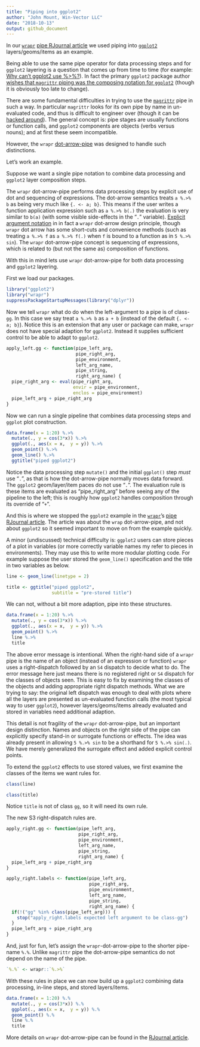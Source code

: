 ```yaml
---
title: "Piping into ggplot2"
author: "John Mount, Win-Vector LLC"
date: "2018-10-13"
output: github_document
---
```


In our [`wrapr`](https://winvector.github.io/wrapr/) [pipe RJournal article](https://journal.r-project.org/archive/2018/RJ-2018-042/index.html) we used piping into [`ggplot2`]( https://CRAN.R-project.org/package=ggplot2)
layers/geoms/items as an example. 

Being able to use the same pipe operator for data processing steps and for `ggplot2` layering is a question that comes up from time to time (for example:  [Why can’t ggplot2 use %>%?](https://community.rstudio.com/t/why-cant-ggplot2-use/4372)).  In fact the primary `ggplot2` package author [wishes that `magrittr` piping was the composing notation for `ggplot2`](https://community.rstudio.com/t/why-cant-ggplot2-use/4372/7) (though it is obviously too late to change).

There are some fundamental difficulties in trying to use the [`magrittr`]( https://CRAN.R-project.org/package=magrittr) pipe in such a way.  In particular `magrittr` looks for its own pipe by name in un-evaluated code, and thus is difficult to engineer over (though it can be [hacked around](https://community.rstudio.com/t/why-cant-ggplot2-use/4372/3)). The general concept is: pipe stages are usually functions or function calls, and `ggplot2` components are objects (verbs versus nouns); and at first these seem incompatible.

However, the `wrapr` [dot-arrow-pipe](https://winvector.github.io/wrapr/reference/dot_arrow.html) was designed to handle such distinctions.

Let's work an example.

Suppose we want a single pipe notation to combine data processing and `ggplot2` layer composition steps.  

The `wrapr` dot-arrow-pipe performs data processing steps by explicit use of dot and sequencing of expressions.  The dot-arrow semantics treats `a %.>% b` as being very much like `{. <- a; b}`.  This means if the user writes a function application expression such as `a %.>% b(.)` the evaluation is very similar to `b(a)` (with some visible side-effects in the "`.`" variable).  [Explicit argument notation](http://www.win-vector.com/blog/2018/03/r-tip-make-arguments-explicit-in-magrittr-dplyr-pipelines/) in in fact a `wrapr` dot-arrow design principle, though `wrapr` dot arrow has some short-cuts and convenience methods (such as treating `a %.>% f` as `a %.>% f(.)` when `f` is bound to a function as in `5 %.>% sin`).  The `wrapr` dot-arrow-pipe concept is sequencing of expressions, which is related to (but not the same as) composition of functions.

With this in mind lets use `wrapr` dot-arrow-pipe for both data processing and `ggplot2` layering.

First we load our packages.

```r
library("ggplot2")
library("wrapr")
suppressPackageStartupMessages(library("dplyr"))
```

Now we tell `wrapr` what do do when the left-argument to a pipe is of class-`gg`.  In this case we say treat `a %.>% b` as `a + b` (instead of the default `{. <- a; b}`).  Notice this is an extension that any user or package can make, `wrapr` does not have special adaption for `ggplot2`.  Instead it supplies sufficient control to be able to adapt to `ggplot2`.

```r
apply_left.gg <- function(pipe_left_arg,
                          pipe_right_arg,
                          pipe_environment,
                          left_arg_name,
                          pipe_string,
                          right_arg_name) {
  pipe_right_arg <- eval(pipe_right_arg,
                         envir = pipe_environment,
                         enclos = pipe_environment)
  pipe_left_arg + pipe_right_arg 
}
```

Now we can run a single pipeline that combines data processing steps and `ggplot` plot construction.

```r
data.frame(x = 1:20) %.>%
  mutate(., y = cos(3*x)) %.>%
  ggplot(., aes(x = x,  y = y)) %.>%
  geom_point() %.>%
  geom_line() %.>%
  ggtitle("piped ggplot2")
```

Notice the data processing step `mutate()` and the initial `ggplot()` step *must* use "`.`", as that is how the dot-arrow-pipe normally moves data forward.  The `ggplot2` geom/layer/item paces do not use "`.`".  The evaluation rule is these items are evaluated as "pipe_right_arg" before seeing any of the pipeline to the left; this is roughly how `ggplot2` handles composition through its override of "`+`".

And this is where we stopped the `ggplot2` example in the [`wrapr`](https://winvector.github.io/wrapr/)'s [pipe RJournal article](https://journal.r-project.org/archive/2018/RJ-2018-042/index.html).  The article was about the `wrap` dot-arrow-pipe, and not about `ggplot2` so it seemed important to move on from the example quickly.

A minor (undiscussed) technical difficulty is: `ggplot2` users can store pieces of a plot in variables (or more correctly variable names my refer to pieces in environments).  They may use this to write more modular plotting code.  For example suppose the user stored the `geom_line()` specification and the title in two variables as below.

```r
line <- geom_line(linetype = 2)

title <- ggtitle("piped ggplot2",
                 subtitle = "pre-stored title")
```

We can not, without a bit more adaption, pipe into these structures.

```r
data.frame(x = 1:20) %.>%
  mutate(., y = cos(3*x)) %.>%
  ggplot(., aes(x = x,  y = y)) %.>%
  geom_point() %.>%
  line %.>%
  title
```

The above error message is intentional.  When the right-hand side of a `wrapr` pipe is the name of an object (instead of an expression or function) `wrapr` uses a right-dispatch followed by an `S4` dispatch to decide what to do.  The error message here just means there is no registered right or `S4` dispatch for the classes of objects seen.  This is easy to fix by examining the classes of the objects and adding appropriate right dispatch methods.  What we are trying to say: the original left dispatch was enough to deal with plots where all the layers are presented as un-evaluated function calls (the most typical way to user `ggplot2`), however layers/geoms/items already evaluated and stored in variables need additional adaption.

This detail is not fragility of the `wrapr` dot-arrow-pipe, but an important design distinction. Names and objects on the right side of the pipe can explicitly specify stand-in or surrogate functions or effects.  The idea was already present in allowing `5 %.>% sin` to be a shorthand for `5 %.>% sin(.)`.  We have merely generalized the surrogate effect and added explicit control points. 

To extend the `ggplot2` effects to use stored values, we first examine the classes of the items we want rules for.

```r
class(line)

class(title)
```

Notice `title` is not of class `gg`, so it will need its own rule.

The new S3 right-dispatch rules are.

```r
apply_right.gg <- function(pipe_left_arg,
                           pipe_right_arg,
                           pipe_environment,
                           left_arg_name,
                           pipe_string,
                           right_arg_name) {
  pipe_left_arg + pipe_right_arg 
}

apply_right.labels <- function(pipe_left_arg,
                               pipe_right_arg,
                               pipe_environment,
                               left_arg_name,
                               pipe_string,
                               right_arg_name) {
  if(!("gg" %in% class(pipe_left_arg))) {
    stop("apply_right.labels expected left argument to be class-gg")
  }
  pipe_left_arg + pipe_right_arg 
}
```

And, just for fun, let's assign the `wrapr`-dot-arrow-pipe to the shorter pipe-name `%.%`.  Unlike `magrittr` pipe the dot-arrow-pipe semantics do not depend on the name of the pipe.

```r
`%.%` <- wrapr::`%.>%`
```


With these rules in place we can now build up a `ggplot2` combining data processing, in-line steps, and stored layers/items.

```r
data.frame(x = 1:20) %.%
  mutate(., y = cos(3*x)) %.%
  ggplot(., aes(x = x,  y = y)) %.%
  geom_point() %.%
  line %.%
  title
```

More details on `wrapr` dot-arrow-pipe can be found in the [RJournal article](https://journal.r-project.org/archive/2018/RJ-2018-042/index.html).

